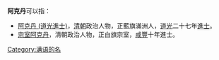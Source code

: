 '''阿克丹'''可以指：
*[[阿克丹_(道光進士)|阿克丹 (道光進士)]]，[[清朝|清朝]]政治人物，正藍旗滿洲人，[[道光|道光]]二十七年[[進士|進士]]。
*[[宗室阿克丹|宗室阿克丹]]，清朝政治人物，正白旗宗室，[[咸豐|咸豐]]十年進士。

{{Disambiguation|A|Cat=三字人名譯名消歧義}}
[[Category:满语的名|Category:满语的名]]